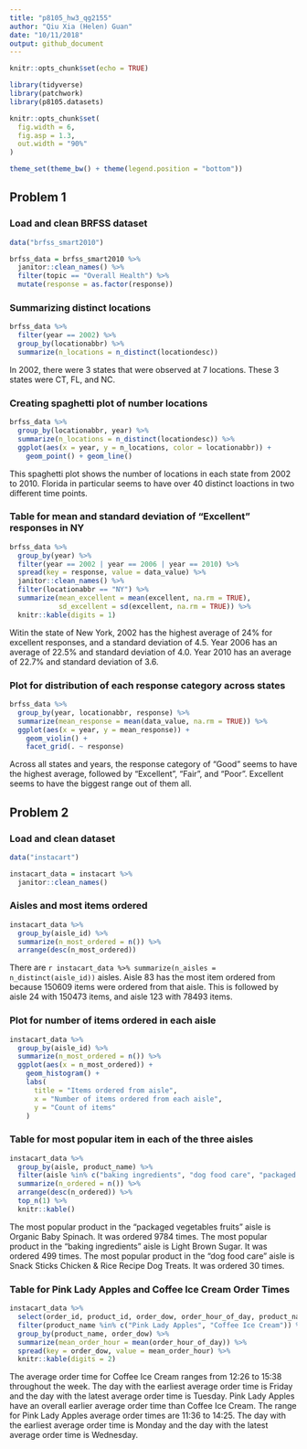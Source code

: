 ```yaml
---
title: "p8105_hw3_qg2155"
author: "Qiu Xia (Helen) Guan"
date: "10/11/2018"
output: github_document
---
```


```r
knitr::opts_chunk$set(echo = TRUE)
```

```r
library(tidyverse)
library(patchwork)
library(p8105.datasets)
```

```r
knitr::opts_chunk$set(
  fig.width = 6,
  fig.asp = 1.3,
  out.width = "90%"
)

theme_set(theme_bw() + theme(legend.position = "bottom"))
```

## Problem 1

### Load and clean BRFSS dataset 

```r
data("brfss_smart2010")
```

```r
brfss_data = brfss_smart2010 %>% 
  janitor::clean_names() %>% 
  filter(topic == "Overall Health") %>% 
  mutate(response = as.factor(response))
```

### Summarizing distinct locations 

```r
brfss_data %>% 
  filter(year == 2002) %>% 
  group_by(locationabbr) %>%
  summarize(n_locations = n_distinct(locationdesc))
```

In 2002, there were 3 states that were observed at 7 locations. These 3 states were CT, FL, and NC. 

### Creating spaghetti plot of number locations 

```r
brfss_data %>% 
  group_by(locationabbr, year) %>%
  summarize(n_locations = n_distinct(locationdesc)) %>% 
  ggplot(aes(x = year, y = n_locations, color = locationabbr)) + 
    geom_point() + geom_line()
```

This spaghetti plot shows the number of locations in each state from 2002 to 2010. Florida in particular seems to have over 40 distinct loactions in two different time points. 

### Table for mean and standard deviation of "Excellent" responses in NY

```r
brfss_data %>%
  group_by(year) %>% 
  filter(year == 2002 | year == 2006 | year == 2010) %>% 
  spread(key = response, value = data_value) %>% 
  janitor::clean_names() %>% 
  filter(locationabbr == "NY") %>% 
  summarize(mean_excellent = mean(excellent, na.rm = TRUE),
            sd_excellent = sd(excellent, na.rm = TRUE)) %>% 
  knitr::kable(digits = 1)
```

Witin the state of New York, 2002 has the highest average of 24% for excellent responses, and a standard deviation of 4.5. Year 2006 has an average of 22.5% and standard deviation of 4.0. Year 2010 has an average of 22.7% and standard deviation of 3.6. 

### Plot for distribution of each response category across states

```r
brfss_data %>% 
  group_by(year, locationabbr, response) %>%
  summarize(mean_response = mean(data_value, na.rm = TRUE)) %>% 
  ggplot(aes(x = year, y = mean_response)) +
    geom_violin() +
    facet_grid(. ~ response) 
```

Across all states and years, the response category of "Good" seems to have the highest average, followed by "Excellent", "Fair", and "Poor". Excellent seems to have the biggest range out of them all. 

## Problem 2

### Load and clean dataset

```r
data("instacart")
```

```r
instacart_data = instacart %>% 
  janitor::clean_names() 
```

### Aisles and most items ordered 

```r
instacart_data %>% 
  group_by(aisle_id) %>% 
  summarize(n_most_ordered = n()) %>% 
  arrange(desc(n_most_ordered))
```

There are `r instacart_data %>% summarize(n_aisles = n_distinct(aisle_id))` aisles. Aisle 83 has the most item ordered from because 150609 items were ordered from that aisle. This is followed by aisle 24 with 150473 items, and aisle 123 with 78493 items. 

### Plot for number of items ordered in each aisle

```r
instacart_data %>% 
  group_by(aisle_id) %>% 
  summarize(n_most_ordered = n()) %>% 
  ggplot(aes(x = n_most_ordered)) +
    geom_histogram() +
    labs(
      title = "Items ordered from aisle",
      x = "Number of items ordered from each aisle",
      y = "Count of items"
    )
```

### Table for most popular item in each of the three aisles

```r
instacart_data %>% 
  group_by(aisle, product_name) %>% 
  filter(aisle %in% c("baking ingredients", "dog food care", "packaged vegetables fruits")) %>% 
  summarize(n_ordered = n()) %>% 
  arrange(desc(n_ordered)) %>%
  top_n(1) %>% 
  knitr::kable()
```

The most popular product in the "packaged vegetables fruits" aisle is Organic Baby Spinach. It was ordered 9784 times. The most popular product in the "baking ingredients" aisle is Light Brown Sugar. It was ordered 499 times. The most popular product in the "dog food care" aisle is Snack Sticks Chicken & Rice Recipe Dog Treats. It was ordered 30 times. 

### Table for Pink Lady Apples and Coffee Ice Cream Order Times

```r
instacart_data %>% 
  select(order_id, product_id, order_dow, order_hour_of_day, product_name, aisle_id) %>% 
  filter(product_name %in% c("Pink Lady Apples", "Coffee Ice Cream")) %>% 
  group_by(product_name, order_dow) %>%
  summarize(mean_order_hour = mean(order_hour_of_day)) %>% 
  spread(key = order_dow, value = mean_order_hour) %>% 
  knitr::kable(digits = 2)
```

The average order time for Coffee Ice Cream ranges from 12:26 to 15:38 throughout the week. The day with the earliest average order time is Friday and the day with the latest average order time is Tuesday. Pink Lady Apples have an overall earlier average order time than Coffee Ice Cream. The range for Pink Lady Apples average order times are 11:36 to 14:25. The day with the earliest average order time is Monday and the day with the latest average order time is Wednesday. 


